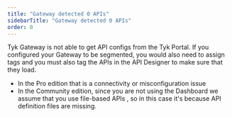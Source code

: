 ```yaml
---
title: "Gateway detected 0 APIs"
sidebarTitle: "Gateway detected 0 APIs"
order: 0
---
```


Tyk Gateway is not able to get API configs from the Tyk Portal.
If you configured your Gateway to be segmented, you would also need to assign tags and you must also tag the APIs in the API Designer to make sure that they load.

* In the Pro edition that is a connectivity or misconfiguration issue
* In the Community edition, since you are not using the Dashboard we
assume that you use file-based APIs , so in this case it's because
API definition files are missing.
